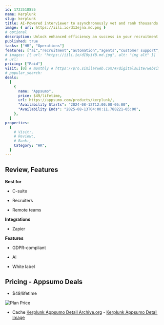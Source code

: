```yaml
---
id: 1723510855
name: Kerplunk
slug: kerplunk
title: AI-Powered interviewer to asynchronously vet and rank thousands of applicants
image: { url: https://iili.io/d13ejna.md.png }
# optional
description: Unlock enhanced efficiency an success in your recruitment journeyEnsure that the right talent finds the right opportunities quickly and effectively
published: true
tasks: ["HR", "Operations"]
features: ["ai","recruitment","automation","agents","customer support","business","management","productivity","collaboration"]
# images: [{ url: "https://iili.io/dI8yiYB.md.jpg", alt: "img alt" }]
# url:
pricing: ["Paid"]
visit: [0] # monthly # https://pro.similarweb.com/#/digitalsuite/websiteanalysis/home
# popular_search:
deals:
  [
    {
      name: "Appsumo",
      price: $49/lifetime,
      url: https://appsumo.com/products/kerplunk/,
      "Availability Starts": "2024-08-12T12:00:00-05:00",
      "Availability Ends": "2025-08-13T04:00:11.780221-05:00",
    },
  ]
properties:
  {
    # Visit:,
    # Review:,
    # Rank:,
    Category: "HR",
  }
---
```


## Review, Features

 

**Best for**

- C-suite

- Recruiters

- Remote teams

**Integrations**

- Zapier

**Features**

- GDPR-compliant

- AI

- White label

## Pricing - Appsumo Deals

- $49/lifetime

<Img src="https://iili.io/d1nLlcv.png" alt="Plan Price" />

- Cache [Kerplunk Appsumo Detail Archive.org](https://web.archive.org/web/*/https://appsumo.com/products/kerplunk/) - [Kerplunk Appsumo Detail Image](https://iili.io/d1nQTgf.png)
